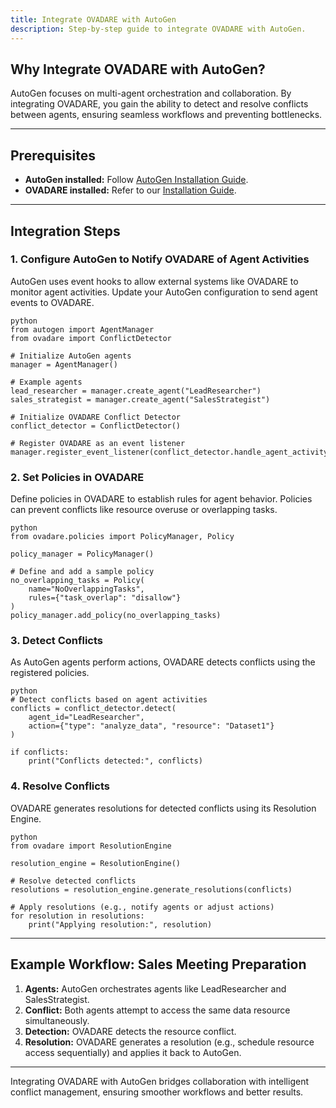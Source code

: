 ```yaml
---
title: Integrate OVADARE with AutoGen
description: Step-by-step guide to integrate OVADARE with AutoGen.
---
```


## Why Integrate OVADARE with AutoGen?

AutoGen focuses on multi-agent orchestration and collaboration. By integrating OVADARE, you gain the ability to detect and resolve conflicts between agents, ensuring seamless workflows and preventing bottlenecks.

---

## Prerequisites

- **AutoGen installed:** Follow [AutoGen Installation Guide](https://docs.autogen.com/install).
- **OVADARE installed:** Refer to our [Installation Guide](/get-started/installation).

---

## Integration Steps

### 1. Configure AutoGen to Notify OVADARE of Agent Activities

AutoGen uses event hooks to allow external systems like OVADARE to monitor agent activities. Update your AutoGen configuration to send agent events to OVADARE.

```
python
from autogen import AgentManager
from ovadare import ConflictDetector

# Initialize AutoGen agents
manager = AgentManager()

# Example agents
lead_researcher = manager.create_agent("LeadResearcher")
sales_strategist = manager.create_agent("SalesStrategist")

# Initialize OVADARE Conflict Detector
conflict_detector = ConflictDetector()

# Register OVADARE as an event listener
manager.register_event_listener(conflict_detector.handle_agent_activity)
```

### 2. Set Policies in OVADARE

Define policies in OVADARE to establish rules for agent behavior. Policies can prevent conflicts like resource overuse or overlapping tasks.

```
python
from ovadare.policies import PolicyManager, Policy

policy_manager = PolicyManager()

# Define and add a sample policy
no_overlapping_tasks = Policy(
    name="NoOverlappingTasks",
    rules={"task_overlap": "disallow"}
)
policy_manager.add_policy(no_overlapping_tasks)
```

### 3. Detect Conflicts

As AutoGen agents perform actions, OVADARE detects conflicts using the registered policies.

```
python
# Detect conflicts based on agent activities
conflicts = conflict_detector.detect(
    agent_id="LeadResearcher",
    action={"type": "analyze_data", "resource": "Dataset1"}
)

if conflicts:
    print("Conflicts detected:", conflicts)
```

### 4. Resolve Conflicts

OVADARE generates resolutions for detected conflicts using its Resolution Engine.

```
python
from ovadare import ResolutionEngine

resolution_engine = ResolutionEngine()

# Resolve detected conflicts
resolutions = resolution_engine.generate_resolutions(conflicts)

# Apply resolutions (e.g., notify agents or adjust actions)
for resolution in resolutions:
    print("Applying resolution:", resolution)
```

---

## Example Workflow: Sales Meeting Preparation

1. **Agents:** AutoGen orchestrates agents like LeadResearcher and SalesStrategist.
2. **Conflict:** Both agents attempt to access the same data resource simultaneously.
3. **Detection:** OVADARE detects the resource conflict.
4. **Resolution:** OVADARE generates a resolution (e.g., schedule resource access sequentially) and applies it back to AutoGen.

---

Integrating OVADARE with AutoGen bridges collaboration with intelligent conflict management, ensuring smoother workflows and better results.
